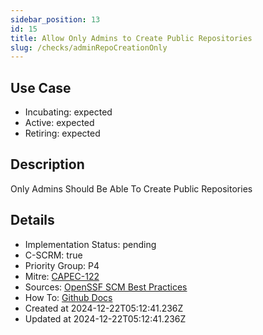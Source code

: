 ```yaml
---
sidebar_position: 13
id: 15
title: Allow Only Admins to Create Public Repositories
slug: /checks/adminRepoCreationOnly
---
```


## Use Case
<!-- LEVELS:START -->
- Incubating: expected
- Active: expected
- Retiring: expected
<!-- LEVELS:END -->

<!-- DESCRIPTION:START -->
## Description
Only Admins Should Be Able To Create Public Repositories
<!-- DESCRIPTION:END -->

<!-- DETAILS:START -->
## Details
- Implementation Status: pending
- C-SCRM: true
- Priority Group: P4
- Mitre: [CAPEC-122](https://capec.mitre.org/data/definitions/122.html)
- Sources: [OpenSSF SCM Best Practices](https://best.openssf.org/SCM-BestPractices/github/organization/non_admins_can_create_public_repositories.html)
- How To: [Github Docs](https://docs.github.com/en/organizations/managing-organization-settings/restricting-repository-creation-in-your-organization)
- Created at 2024-12-22T05:12:41.236Z
- Updated at 2024-12-22T05:12:41.236Z
<!-- DETAILS:END -->
